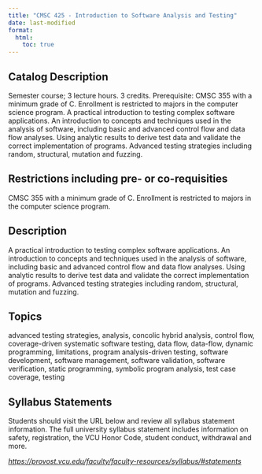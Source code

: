 ```yaml
---
title: "CMSC 425 - Introduction to Software Analysis and Testing"
date: last-modified
format:
  html:
    toc: true
---
```


## Catalog Description

Semester course; 3 lecture hours. 3 credits. Prerequisite: CMSC 355 with a minimum grade of C. Enrollment is restricted to majors in the computer science program. A practical introduction to testing complex software applications. An introduction to concepts and techniques used in the analysis of software, including basic and advanced control flow and data flow analyses. Using analytic results to derive test data and validate the correct implementation of programs. Advanced testing strategies including random, structural, mutation and fuzzing.


## Restrictions including pre- or co-requisities
 
CMSC 355 with a minimum grade of C. Enrollment is restricted to majors in the computer science program.

## Description

A practical introduction to testing complex software applications. An introduction to concepts and techniques used in the analysis of software, including basic and advanced control flow and data flow analyses. Using analytic results to derive test data and validate the correct implementation of programs. Advanced testing strategies including random, structural, mutation and fuzzing.

## Topics

advanced testing strategies, analysis, concolic hybrid analysis, control flow, coverage-driven systematic software testing, data flow, data-flow, dynamic programming, limitations, program analysis-driven testing, software development, software management, software validation, software verification, static programming, symbolic program analysis, test case coverage, testing

## Syllabus Statements

Students should visit the URL below and review all syllabus statement information. The full university syllabus statement includes information on safety, registration, the VCU Honor Code, student conduct, withdrawal and more.

*<https://provost.vcu.edu/faculty/faculty-resources/syllabus/#statements>*


